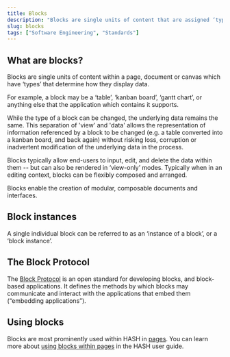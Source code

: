 ```yaml
---
title: Blocks
description: "Blocks are single units of content that are assigned ‘types’ which determine how they display data."
slug: blocks
tags: ["Software Engineering", "Standards"]
---
```


## What are blocks?

Blocks are single units of content within a page, document or canvas which have ‘types’ that determine how they display data.

For example, a block may be a ‘table’, ‘kanban board’, ‘gantt chart’, or anything else that the application which contains it supports.

While the type of a block can be changed, the underlying data remains the same. This separation of 'view' and 'data' allows the representation of information referenced by a block to be changed (e.g. a table converted into a kanban board, and back again) without risking loss, corruption or inadvertent modification of the underlying data in the process.

Blocks typically allow end-users to input, edit, and delete the data within them -- but can also be rendered in ‘view-only’ modes. Typically when in an editing context, blocks can be flexibly composed and arranged.

Blocks enable the creation of modular, composable documents and interfaces.

## Block instances

A single individual block can be referred to as an ‘instance of a block’, or a ‘block instance’.

## The Block Protocol

The [Block Protocol](/glossary/block-protocol) is an open standard for developing blocks, and block-based applications. It defines the methods by which blocks may communicate and interact with the applications that embed them (“embedding applications”).

## Using blocks

Blocks are most prominently used within HASH in [pages](/guide/pages). You can learn more about [using blocks within pages](/guide/pages/blocks) in the HASH user guide.
